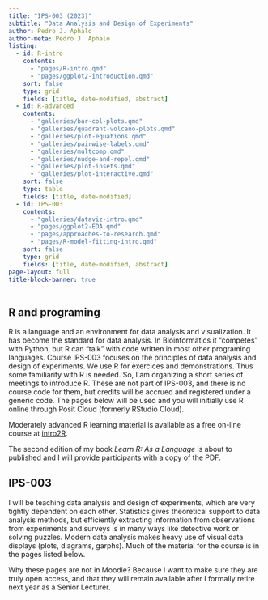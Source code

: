 ```yaml
---
title: "IPS-003 (2023)"
subtitle: "Data Analysis and Design of Experiments"
author: Pedro J. Aphalo
author-meta: Pedro J. Aphalo
listing:
  - id: R-intro
    contents:
      - "pages/R-intro.qmd"
      - "pages/ggplot2-introduction.qmd"
    sort: false
    type: grid
    fields: [title, date-modified, abstract]
  - id: R-advanced
    contents:
      - "galleries/bar-col-plots.qmd"
      - "galleries/quadrant-volcano-plots.qmd"
      - "galleries/plot-equations.qmd"
      - "galleries/pairwise-labels.qmd"
      - "galleries/multcomp.qmd"
      - "galleries/nudge-and-repel.qmd"
      - "galleries/plot-insets.qmd"
      - "galleries/plot-interactive.qmd"
    sort: false
    type: table
    fields: [title, date-modified]
  - id: IPS-003
    contents:
      - "galleries/dataviz-intro.qmd"
      - "pages/ggplot2-EDA.qmd"
      - "pages/approaches-to-research.qmd"
      - "pages/R-model-fitting-intro.qmd"
    sort: false
    type: grid
    fields: [title, date-modified, abstract]
page-layout: full
title-block-banner: true
---
```


## R and programing

R is a language and an environment for data analysis and visualization. It has
become the standard for data analysis. In Bioinformatics it "competes" with Python, 
but R can "talk" with code written in most other programing languages. Course
IPS-003 focuses on the principles of data analysis and design of experiments. We
use R for exercices and demonstrations. Thus some familiarity with R is needed.
So, I am organizing a short series of meetings to introduce R. These are not part
of IPS-003, and there is no course code for them, but credits will be accrued
and registered under a generic code. The pages below will be used and you will
initially use R online through Posit Cloud (formerly RStudio Cloud).

::: {#R-intro}
:::

Moderately advanced R learning material is available as a free on-line course at
[intro2R](https://alexd106.github.io/intro2R/index.html).

::: {#R-advanced}
:::

The second edition of my book _Learn R: As a Language_ is about to published and
I will provide participants with a copy of the PDF.

## IPS-003

I will be teaching data analysis and design of experiments, which are very 
tightly dependent on each other. Statistics gives theoretical support to data 
analysis methods, but efficiently extracting information from observations from 
experiments and surveys is in many ways like detective work or solving puzzles.
Modern data analysis makes heavy use of visual data displays (plots, diagrams,
garphs). Much of the material for the course is in the pages listed below.

::: {#IPS-003}
:::

Why these pages are not in Moodle? Because I want to make sure they are truly
open access, and that they will remain available after I formally retire next 
year as a Senior Lecturer.

